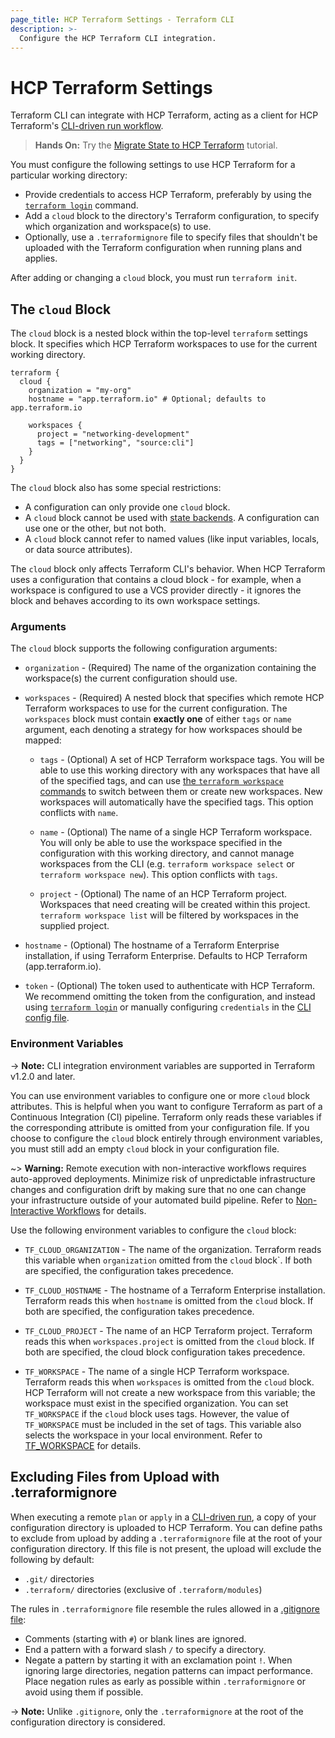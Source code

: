 ```yaml
---
page_title: HCP Terraform Settings - Terraform CLI
description: >-
  Configure the HCP Terraform CLI integration.
---
```


# HCP Terraform Settings

Terraform CLI can integrate with HCP Terraform, acting as a client for HCP Terraform's
[CLI-driven run workflow](/terraform/cloud-docs/run/cli).

> **Hands On:** Try the [Migrate State to HCP Terraform](/terraform/tutorials/cloud/cloud-migrate) tutorial.

You must configure the following settings to use HCP Terraform for a particular working directory:

- Provide credentials to access HCP Terraform, preferably by using the
  [`terraform login`](/terraform/cli/commands/login) command.
- Add a `cloud` block to the directory's Terraform configuration, to specify
  which organization and workspace(s) to use.
- Optionally, use a `.terraformignore` file to specify files that shouldn't be
  uploaded with the Terraform configuration when running plans and applies.

After adding or changing a `cloud` block, you must run `terraform init`.

## The `cloud` Block

The `cloud` block is a nested block within the top-level `terraform` settings
block. It specifies which HCP Terraform workspaces to use for the current
working directory.

```hcl
terraform {
  cloud {
    organization = "my-org"
    hostname = "app.terraform.io" # Optional; defaults to app.terraform.io

    workspaces {
      project = "networking-development"
      tags = ["networking", "source:cli"]
    }
  }
}
```

The `cloud` block also has some special restrictions:

- A configuration can only provide one `cloud` block.
- A `cloud` block cannot be used with [state backends](/terraform/language/backend).
  A configuration can use one or the other, but not both.
- A `cloud` block cannot refer to named values (like input variables, locals, or
  data source attributes).

The `cloud` block only affects Terraform CLI's behavior. When HCP Terraform uses a configuration
that contains a cloud block - for example, when a workspace is configured to use a VCS provider
directly - it ignores the block and behaves according to its own workspace settings.

### Arguments

The `cloud` block supports the following configuration arguments:

- `organization` - (Required) The name of the organization containing the
  workspace(s) the current configuration should use.

- `workspaces` - (Required) A nested block that specifies which remote HCP Terraform workspaces to
  use for the current configuration. The `workspaces` block must contain **exactly one** of either `tags`
  or `name` argument, each denoting a strategy for how workspaces should be mapped:

  - `tags` - (Optional) A set of HCP Terraform workspace tags. You will be able to use
    this working directory with any workspaces that have all of the specified tags,
    and can use [the `terraform workspace` commands](/terraform/cli/workspaces)
    to switch between them or create new workspaces. New workspaces will automatically have
    the specified tags. This option conflicts with `name`.

  - `name` - (Optional) The name of a single HCP Terraform workspace. You will
    only be able to use the workspace specified in the configuration with this working
    directory, and cannot manage workspaces from the CLI (e.g. `terraform workspace select` or
    `terraform workspace new`). This option conflicts with `tags`.

  - `project` - (Optional) The name of an HCP Terraform project. Workspaces that need creating
    will be created within this project. `terraform workspace list` will be filtered by workspaces
    in the supplied project.

- `hostname` - (Optional) The hostname of a Terraform Enterprise installation, if using Terraform
  Enterprise. Defaults to HCP Terraform (app.terraform.io).

- `token` - (Optional) The token used to authenticate with HCP Terraform.
  We recommend omitting the token from the configuration, and instead using
  [`terraform login`](/terraform/cli/commands/login) or manually configuring
  `credentials` in the
  [CLI config file](/terraform/cli/config/config-file#credentials).

### Environment Variables

-> **Note:** CLI integration environment variables are supported in Terraform v1.2.0 and later.

You can use environment variables to configure one or more `cloud` block attributes. This is helpful when you want to configure Terraform as part of a Continuous Integration (CI) pipeline. Terraform only reads these variables if the corresponding attribute is omitted from your configuration file. If you choose to configure the `cloud` block entirely through environment variables, you must still add an empty `cloud` block in your configuration file.

~> **Warning:** Remote execution with non-interactive workflows requires auto-approved deployments. Minimize risk of unpredictable infrastructure changes and configuration drift by making sure that no one can change your infrastructure outside of your automated build pipeline.  Refer to [Non-Interactive Workflows](/terraform/cloud-docs/run/cli#non-interactive-workflows) for details.

Use the following environment variables to configure the `cloud` block:

- `TF_CLOUD_ORGANIZATION` - The name of the organization. Terraform reads this variable when `organization` omitted from the `cloud` block`. If both are specified, the configuration takes precedence.

- `TF_CLOUD_HOSTNAME` - The hostname of a Terraform Enterprise installation. Terraform reads this when `hostname` is omitted from the `cloud` block. If both are specified, the configuration takes precedence.

- `TF_CLOUD_PROJECT` - The name of an HCP Terraform project. Terraform reads this when `workspaces.project` is omitted from the `cloud` block. If both are specified, the cloud block configuration takes precedence.

- `TF_WORKSPACE` - The name of a single HCP Terraform workspace. Terraform reads this when `workspaces` is omitted from the `cloud` block. HCP Terraform will not create a new workspace from this variable; the workspace must exist in the specified organization. You can set `TF_WORKSPACE` if the `cloud` block uses tags. However, the value of `TF_WORKSPACE` must be included in the set of tags. This variable also selects the workspace in your local environment. Refer to [TF_WORKSPACE](/terraform/cli/config/environment-variables#tf_workspace) for details.

## Excluding Files from Upload with .terraformignore

When executing a remote `plan` or `apply` in a [CLI-driven run](/terraform/cloud-docs/run/cli),
a copy of your configuration directory is uploaded to HCP Terraform. You can define
paths to exclude from upload by adding a `.terraformignore` file at the root of your
configuration directory. If this file is not present, the upload will exclude
the following by default:

- `.git/` directories
- `.terraform/` directories (exclusive of `.terraform/modules`)

The rules in `.terraformignore` file resemble the rules allowed in a
[.gitignore file](https://git-scm.com/book/en/v2/Git-Basics-Recording-Changes-to-the-Repository#_ignoring):

- Comments (starting with `#`) or blank lines are ignored.
- End a pattern with a forward slash `/` to specify a directory.
- Negate a pattern by starting it with an exclamation point `!`. When ignoring large directories, negation patterns can impact performance. Place negation rules as early as possible within `.terraformignore` or avoid using them if possible.

-> **Note:** Unlike `.gitignore`, only the `.terraformignore` at the root of the configuration directory is considered.
